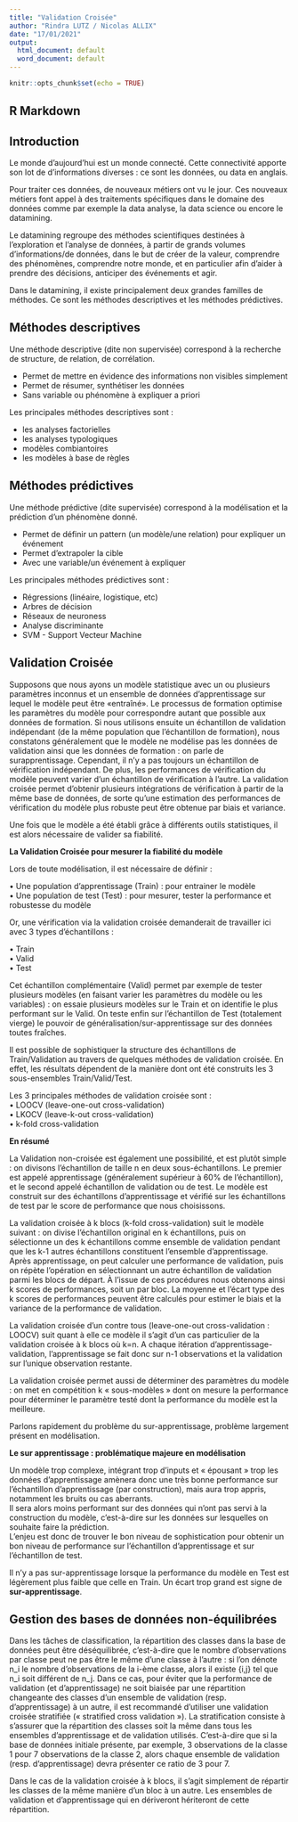 ---
title: "Validation Croisée"
author: "Rindra LUTZ / Nicolas ALLIX"
date: "17/01/2021"
output:
  html_document: default
  word_document: default
---

```{r setup, include=FALSE}
knitr::opts_chunk$set(echo = TRUE)
```

## R Markdown

## **Introduction**

Le monde d’aujourd’hui est un monde connecté. Cette connectivité apporte son lot de d’informations diverses : ce sont les données, ou data en anglais. 

Pour traiter ces données, de nouveaux métiers ont vu le jour. Ces nouveaux métiers font appel à des traitements spécifiques dans le domaine des données comme par exemple la data analyse, la data science ou encore le datamining. 

Le datamining regroupe des méthodes scientifiques destinées à l’exploration et l’analyse de données, à partir de grands volumes d’informations/de données, dans le but de créer de la valeur, comprendre des phénomènes, comprendre notre monde, et en particulier afin d’aider à prendre des décisions, anticiper des événements et agir.

Dans le datamining, il existe principalement deux grandes familles de méthodes. Ce sont les méthodes descriptives et les méthodes prédictives.
  
  
## **Méthodes descriptives**

Une méthode descriptive (dite non supervisée) correspond à la recherche de structure, de relation, de corrélation. 

* Permet de mettre en évidence des informations non visibles simplement  
* Permet de résumer, synthétiser les données  
* Sans variable ou phénomène à expliquer a priori  

Les principales méthodes descriptives sont :  

* les analyses factorielles  
* les analyses typologiques  
* modèles combiantoires  
* les modèles à base de règles  

## **Méthodes prédictives**

Une méthode prédictive (dite supervisée) correspond à la modélisation et la prédiction d’un phénomène donné.

* Permet de définir un pattern (un modèle/une relation) pour expliquer un événement  
* Permet d’extrapoler la cible  
* Avec une variable/un événement à expliquer  

Les principales méthodes prédictives sont :  

* Régressions (linéaire, logistique, etc)  
* Arbres de décision  
* Réseaux de neuroness  
* Analyse discriminante  
* SVM - Support Vecteur Machine  

## **Validation Croisée**  

Supposons que nous ayons un modèle statistique avec un ou plusieurs paramètres inconnus et un ensemble de données d'apprentissage sur lequel le modèle peut être «entraîné». Le processus de formation optimise les paramètres du modèle pour correspondre autant que possible aux données de formation. Si nous utilisons ensuite un échantillon de validation indépendant (de la même population que l'échantillon de formation), nous constatons généralement que le modèle ne modélise pas les données de validation ainsi que les données de formation : on parle de surapprentissage. Cependant, il n'y a pas toujours un échantillon de vérification indépendant. De plus, les performances de vérification du modèle peuvent varier d'un échantillon de vérification à l'autre.
La validation croisée permet d'obtenir plusieurs intégrations de vérification à partir de la même base de données, de sorte qu'une estimation des performances de vérification du modèle plus robuste peut être obtenue par biais et variance.

Une fois que le modèle a été établi grâce à différents outils statistiques, il est alors nécessaire de valider sa fiabilité.  

**La Validation Croisée pour mesurer la fiabilité du modèle**

Lors de toute modélisation, il est nécessaire de définir :  

• Une population d’apprentissage (Train) : pour entrainer le modèle  
• Une population de test (Test) : pour mesurer, tester la performance et robustesse du modèle 

Or, une vérification via la validation croisée demanderait de travailler ici avec 3 types d’échantillons :  

• Train  
• Valid  
• Test  

Cet échantillon complémentaire (Valid) permet par exemple de tester plusieurs modèles (en faisant varier les paramètres du modèle ou les variables) : on essaie plusieurs modèles sur le Train et on identifie le plus performant sur le Valid. On teste enfin sur l’échantillon de Test (totalement vierge) le pouvoir de généralisation/sur-apprentissage sur des données toutes fraîches.  

Il est possible de sophistiquer la structure des échantillons de Train/Validation au travers de quelques méthodes de validation croisée. En effet, les résultats dépendent de la manière dont ont été construits les 3 sous-ensembles Train/Valid/Test.  

Les 3 principales méthodes de validation croisée sont :  
• LOOCV (leave-one-out cross-validation)  
• LKOCV (leave-k-out cross-validation)  
• k-fold cross-validation  

**En résumé**  

La Validation non-croisée est également une possibilité, et est plutôt simple : on divisons l'échantillon de taille n en deux sous-échantillons. Le premier est appelé apprentissage (généralement supérieur à 60% de l'échantillon), et le second appelé échantillon de validation ou de test. Le modèle est construit sur des échantillons d'apprentissage et vérifié sur les échantillons de test par le score de performance que nous choisissons.  

La validation croisée à k blocs (k-fold cross-validation) suit le modèle suivant : on divise l'échantillon original en k échantillons, puis on sélectionne un des k échantillons comme ensemble de validation pendant que les k-1 autres échantillons constituent l'ensemble d'apprentissage. Après apprentissage, on peut calculer une performance de validation, puis on répète l'opération en sélectionnant un autre échantillon de validation parmi les blocs de départ. À l'issue de ces procédures nous obtenons ainsi k scores de performances, soit un par bloc. La moyenne et l'écart type des k scores de performances peuvent être calculés pour estimer le biais et la variance de la performance de validation.  

La validation croisée d'un contre tous (leave-one-out cross-validation : LOOCV) suit quant à elle ce modèle il s'agit d'un cas particulier de la validation croisée à k blocs où k=n. A chaque itération d'apprentissage-validation, l'apprentissage se fait donc sur n-1 observations et la validation sur l'unique observation restante.  

La validation croisée permet aussi de déterminer des paramètres du modèle : on met en compétition k « sous-modèles » dont on mesure la performance pour déterminer le paramètre testé dont la performance du modèle est la meilleure.  

Parlons rapidement du problème du sur-apprentissage, problème largement présent en modélisation.  

**Le sur apprentissage : problématique majeure en modélisation** 

Un modèle trop complexe, intégrant trop d’inputs et « épousant » trop les données d’apprentissage amènera donc une très bonne performance sur l’échantillon d’apprentissage (par construction), mais aura trop appris, notamment les bruits ou cas aberrants.  
Il sera alors moins performant sur des données qui n’ont pas servi à la construction du modèle, c’est-à-dire sur les données sur lesquelles on souhaite faire la prédiction.  
L’enjeu est donc de trouver le bon niveau de sophistication pour obtenir un bon niveau de performance sur l’échantillon d’apprentissage et sur l’échantillon de test.  

Il n’y a pas sur-apprentissage lorsque la performance du modèle en Test est légèrement plus faible que celle en Train. Un écart trop grand est signe de **sur-apprentissage**.

## **Gestion des bases de données non-équilibrées**

Dans les tâches de classification, la répartition des classes dans la base de données peut être déséquilibrée, c'est-à-dire que le nombre d'observations par classe peut ne pas être le même d'une classe à l'autre : si l'on dénote n_i le nombre d'observations de la i-ème classe, alors il existe {i,j} tel que n_i soit différent de n_j. Dans ce cas, pour éviter que la performance de validation (et d'apprentissage) ne soit biaisée par une répartition changeante des classes d'un ensemble de validation (resp. d'apprentissage) à un autre, il est recommandé d'utiliser une validation croisée stratifiée (« stratified cross validation »). La stratification consiste à s'assurer que la répartition des classes soit la même dans tous les ensembles d'apprentissage et de validation utilisés. C'est-à-dire que si la base de données initiale présente, par exemple, 3 observations de la classe 1 pour 7 observations de la classe 2, alors chaque ensemble de validation (resp. d'apprentissage) devra présenter ce ratio de 3 pour 7.

Dans le cas de la validation croisée à k blocs, il s'agit simplement de répartir les classes de la même manière d'un bloc à un autre. Les ensembles de validation et d'apprentissage qui en dériveront hériteront de cette répartition.